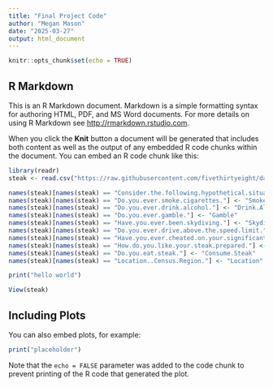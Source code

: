 ```yaml
---
title: "Final Project Code"
author: "Megan Mason"
date: "2025-03-27"
output: html_document
---
```


```r
knitr::opts_chunk$set(echo = TRUE)
```

## R Markdown

This is an R Markdown document. Markdown is a simple formatting syntax for authoring HTML, PDF, and MS Word documents. For more details on using R Markdown see <http://rmarkdown.rstudio.com>.

When you click the **Knit** button a document will be generated that includes both content as well as the output of any embedded R code chunks within the document. You can embed an R code chunk like this:

```r
library(readr)
steak <- read.csv("https://raw.githubusercontent.com/fivethirtyeight/data/refs/heads/master/steak-survey/steak-risk-survey.csv", stringsAsFactors = FALSE)

names(steak)[names(steak) == "Consider.the.following.hypothetical.situations...br.In.Lottery.A..you.have.a.50..chance.of.success..with.a.payout.of..100...br.In.Lottery.B..you.have.a.90..chance.of.success..with.a.payout.of..20...br..br.Assuming.you.have..10.to.bet..would.you.play.Lottery.A.or.Lottery.B."] <- "Lottery"
names(steak)[names(steak) == "Do.you.ever.smoke.cigarettes."] <- "Smoke.Cigarettes"
names(steak)[names(steak) == "Do.you.ever.drink.alcohol."] <- "Drink.Alcohol"
names(steak)[names(steak) == "Do.you.ever.gamble."] <- "Gamble"
names(steak)[names(steak) == "Have.you.ever.been.skydiving."] <- "Skydiving"
names(steak)[names(steak) == "Do.you.ever.drive.above.the.speed.limit."] <- "Speed"
names(steak)[names(steak) == "Have.you.ever.cheated.on.your.significant.other."] <- "Affair"
names(steak)[names(steak) == "How.do.you.like.your.steak.prepared."] <- "Prepared"
names(steak)[names(steak) == "Do.you.eat.steak."] <- "Consume.Steak"
names(steak)[names(steak) == "Location..Census.Region."] <- "Location"

print("hello world")

View(steak)

```

## Including Plots

You can also embed plots, for example:

```r
print("placeholder")
```

Note that the `echo = FALSE` parameter was added to the code chunk to prevent printing of the R code that generated the plot.

